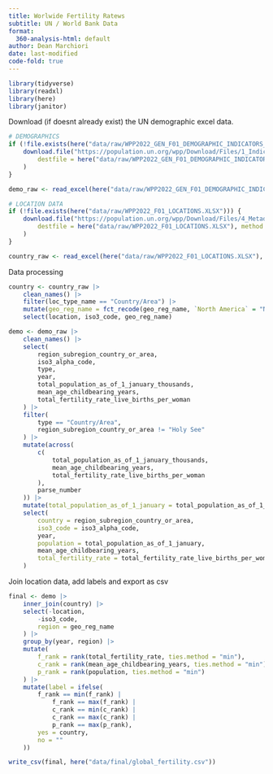 ```yaml
---
title: Worlwide Fertility Ratews
subtitle: UN / World Bank Data
format:
  360-analysis-html: default
author: Dean Marchiori
date: last-modified
code-fold: true
---
```


```r
library(tidyverse)
library(readxl)
library(here)
library(janitor)
```

Download (if doesnt already exist) the UN demographic excel data. 

```r
# DEMOGRAPHICS
if (!file.exists(here("data/raw/WPP2022_GEN_F01_DEMOGRAPHIC_INDICATORS_REV1.xlsx"))) {
    download.file("https://population.un.org/wpp/Download/Files/1_Indicators%20(Standard)/EXCEL_FILES/1_General/WPP2022_GEN_F01_DEMOGRAPHIC_INDICATORS_REV1.xlsx",
        destfile = here("data/raw/WPP2022_GEN_F01_DEMOGRAPHIC_INDICATORS_REV1.xlsx"), method = "auto"
    )
}

demo_raw <- read_excel(here("data/raw/WPP2022_GEN_F01_DEMOGRAPHIC_INDICATORS_REV1.xlsx"), skip = 16, guess_max = 2000)

# LOCATION DATA
if (!file.exists(here("data/raw/WPP2022_F01_LOCATIONS.XLSX"))) {
    download.file("https://population.un.org/wpp/Download/Files/4_Metadata/WPP2022_F01_LOCATIONS.XLSX",
        destfile = here("data/raw/WPP2022_F01_LOCATIONS.XLSX"), method = "auto"
    )
}

country_raw <- read_excel(here("data/raw/WPP2022_F01_LOCATIONS.XLSX"), sheet = "DB")

```

Data processing 

```r
country <- country_raw |>
    clean_names() |>
    filter(loc_type_name == "Country/Area") |>
    mutate(geo_reg_name = fct_recode(geo_reg_name, `North America` = "Northern America")) |>
    select(location, iso3_code, geo_reg_name)

demo <- demo_raw |>
    clean_names() |>
    select(
        region_subregion_country_or_area,
        iso3_alpha_code,
        type,
        year,
        total_population_as_of_1_january_thousands,
        mean_age_childbearing_years,
        total_fertility_rate_live_births_per_woman
    ) |>
    filter(
        type == "Country/Area",
        region_subregion_country_or_area != "Holy See"
    ) |>
    mutate(across(
        c(
            total_population_as_of_1_january_thousands,
            mean_age_childbearing_years,
            total_fertility_rate_live_births_per_woman
        ),
        parse_number
    )) |>
    mutate(total_population_as_of_1_january = total_population_as_of_1_january_thousands * 1000) |>
    select(
        country = region_subregion_country_or_area,
        iso3_code = iso3_alpha_code,
        year,
        population = total_population_as_of_1_january,
        mean_age_childbearing_years,
        total_fertility_rate = total_fertility_rate_live_births_per_woman
    )

```

Join location data, add labels and export as csv

```r
final <- demo |>
    inner_join(country) |>
    select(-location,
        -iso3_code,
        region = geo_reg_name
    ) |>
    group_by(year, region) |>
    mutate(
        f_rank = rank(total_fertility_rate, ties.method = "min"),
        c_rank = rank(mean_age_childbearing_years, ties.method = "min"),
        p_rank = rank(population, ties.method = "min")
    ) |>
    mutate(label = ifelse(
        f_rank == min(f_rank) |
            f_rank == max(f_rank) |
            c_rank == min(c_rank) |
            c_rank == max(c_rank) |
            p_rank == max(p_rank),
        yes = country,
        no = ""
    ))

write_csv(final, here("data/final/global_fertility.csv"))
```



